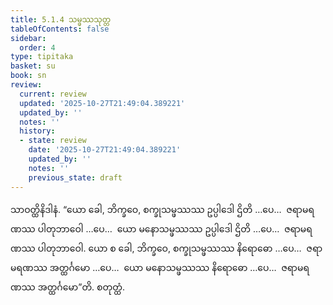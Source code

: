 ```yaml
---
title: 5.1.4 သမ္ဖဿသုတ္တ
tableOfContents: false
sidebar:
  order: 4
type: tipitaka
basket: su
book: sn
review:
  current: review
  updated: '2025-10-27T21:49:04.389221'
  updated_by: ''
  notes: ''
  history:
  - state: review
    date: '2025-10-27T21:49:04.389221'
    updated_by: ''
    notes: ''
    previous_state: draft
---
```



<ReviewStatus review={frontmatter.review} showDetails={true} />

<HypothesisAnnotation frontmatter={frontmatter} />

<DynamicBreadcrumb />

<Division number="315" book="sn" e="ch" v="18" p="325">

<Paragraph number="1074" book="sn">
သာဝတ္ထိနိဒါနံ. “ယော ခေါ, ဘိက္ခဝေ, စက္ခုသမ္ဖဿဿ ဥပ္ပါဒေါ ဌိတိ …ပေ…  ဇရာမရဏဿ ပါတုဘာဝေါ …ပေ…  ယော မနောသမ္ဖဿဿ ဥပ္ပါဒေါ ဌိတိ …ပေ…  ဇရာမရဏဿ ပါတုဘာဝေါ. ယော စ ခေါ, ဘိက္ခဝေ, စက္ခုသမ္ဖဿဿ နိရောဓော …ပေ…  ဇရာမရဏဿ အတ္ထင်္ဂမော …ပေ…  ယော မနောသမ္ဖဿဿ နိရောဓော …ပေ…  ဇရာမရဏဿ အတ္ထင်္ဂမော”တိ.

</Paragraph>
</Division>

<Paragraph number="1075" type="center" book="sn">
စတုတ္ထံ.
</Paragraph>